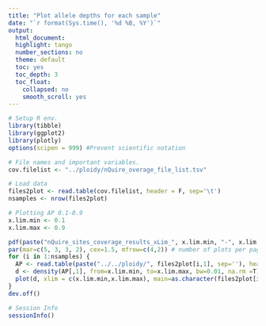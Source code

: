 ```yaml
---
title: "Plot allele depths for each sample"
date: "`r format(Sys.time(), '%d %B, %Y')`"
output:
  html_document:
  highlight: tango
  number_sections: no
  theme: default
  toc: yes
  toc_depth: 3
  toc_float:
    collapsed: no
    smooth_scroll: yes
---
```



```r
# Setup R env.
library(tibble)
library(ggplot2)
library(plotly)
options(scipen = 999) #Prevent scientific notation
```


```r
# File names and important variables.
cov.filelist <- "../ploidy/nQuire_overage_file_list.tsv"
```


```r
# Load data
files2plot <- read.table(cov.filelist, header = F, sep='\t')
nsamples <- nrow(files2plot)
```


```r
# Plotting AP 0.1-0.9
x.lim.min <- 0.1
x.lim.max <- 0.9

pdf(paste("nQuire_sites_coverage_results_xLim_", x.lim.min, "-", x.lim.max, ".pdf", sep=''))
par(mar=c(5, 3, 3, 2), cex=1.5, mfrow=c(4,2)) # number of plots per page
for (i in 1:nsamples) {
  AP <- read.table(paste("../../ploidy/", files2plot[i,1], sep=''), header = F)
  d <- density(AP[,1], from=x.lim.min, to=x.lim.max, bw=0.01, na.rm =T)
  plot(d, xlim = c(x.lim.min,x.lim.max), main=as.character(files2plot[i,2]), col="blue", xlab = (dim(AP)[1])/2, lwd=2)
}
dev.off()
```


```r
# Session Info
sessionInfo()
```

